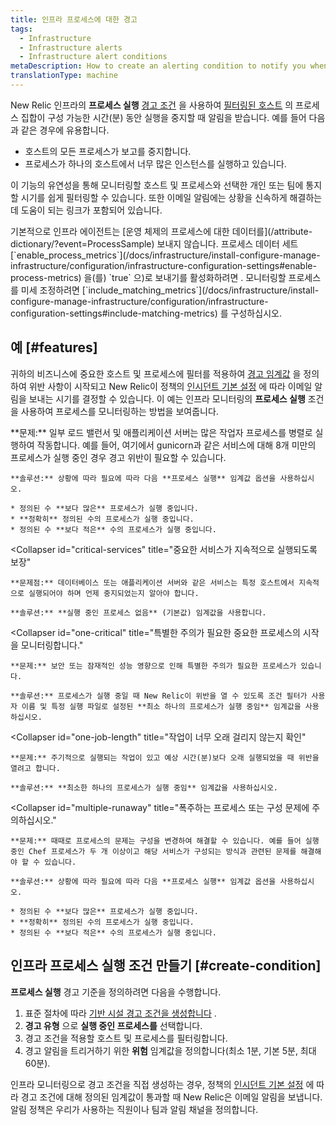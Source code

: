 ```yaml
---
title: 인프라 프로세스에 대한 경고
tags:
  - Infrastructure
  - Infrastructure alerts
  - Infrastructure alert conditions
metaDescription: How to create an alerting condition to notify you when processes have stopped reporting or are not running as expected.
translationType: machine
---
```


New Relic 인프라의 **프로세스 실행** [경고 조건](/docs/infrastructure/new-relic-infrastructure/configuration/infrastructure-alerts-add-edit-or-view-host-alert-information) 을 사용하여 [필터링된 호스트](/docs/infrastructure/new-relic-infrastructure/filter-group/filter-sets-organize-your-infrastructure-hosts) 의 프로세스 집합이 구성 가능한 시간(분) 동안 실행을 중지할 때 알림을 받습니다. 예를 들어 다음과 같은 경우에 유용합니다.

* 호스트의 모든 프로세스가 보고를 중지합니다.
* 프로세스가 하나의 호스트에서 너무 많은 인스턴스를 실행하고 있습니다.

이 기능의 유연성을 통해 모니터링할 호스트 및 프로세스와 선택한 개인 또는 팀에 통지할 시기를 쉽게 필터링할 수 있습니다. 또한 이메일 알림에는 상황을 신속하게 해결하는 데 도움이 되는 링크가 포함되어 있습니다.

<Callout variant="important">
  기본적으로 인프라 에이전트는 [운영 체제의 프로세스에 대한 데이터를](/attribute-dictionary/?event=ProcessSample) 보내지 않습니다. 프로세스 데이터 세트 [`enable_process_metrics`](/docs/infrastructure/install-configure-manage-infrastructure/configuration/infrastructure-configuration-settings#enable-process-metrics) 을(를) `true` 으)로 보내기를 활성화하려면 . 모니터링할 프로세스를 미세 조정하려면 [`include_matching_metrics`](/docs/infrastructure/install-configure-manage-infrastructure/configuration/infrastructure-configuration-settings#include-matching-metrics) 를 구성하십시오.
</Callout>

## 예 [#features]

귀하의 비즈니스에 중요한 호스트 및 프로세스에 필터를 적용하여 [경고 임계값](/docs/alerts/new-relic-alerts/getting-started/alerts-glossary#alert-threshold) 을 정의하여 위반 사항이 시작되고 New Relic이 정책의 [인시던트 기본 설정](/docs/alerts/new-relic-alerts/configuring-alert-policies/specify-when-new-relic-creates-incidents) 에 따라 이메일 알림을 보내는 시기를 결정할 수 있습니다. 이 예는 인프라 모니터링의 **프로세스 실행** 조건을 사용하여 프로세스를 모니터링하는 방법을 보여줍니다.

<CollapserGroup>
  <Collapser
    id="processes-load"
    title="로드를 충족하기에 충분한 프로세스가 실행 중인지 확인"
  >
    **문제:** 일부 로드 밸런서 및 애플리케이션 서버는 많은 작업자 프로세스를 병렬로 실행하여 작동합니다. 예를 들어, 여기에서 gunicorn과 같은 서비스에 대해 8개 미만의 프로세스가 실행 중인 경우 경고 위반이 필요할 수 있습니다.

    **솔루션:** 상황에 따라 필요에 따라 다음 **프로세스 실행** 임계값 옵션을 사용하십시오.

    * 정의된 수 **보다 많은** 프로세스가 실행 중입니다.
    * **정확히** 정의된 수의 프로세스가 실행 중입니다.
    * 정의된 수 **보다 적은** 수의 프로세스가 실행 중입니다.
  </Collapser>

  <Collapser
    id="critical-services"
    title="중요한 서비스가 지속적으로 실행되도록 보장"
  >
    **문제점:** 데이터베이스 또는 애플리케이션 서버와 같은 서비스는 특정 호스트에서 지속적으로 실행되어야 하며 언제 중지되었는지 알아야 합니다.

    **솔루션:** **실행 중인 프로세스 없음** (기본값) 임계값을 사용합니다.
  </Collapser>

  <Collapser
    id="one-critical"
    title="특별한 주의가 필요한 중요한 프로세스의 시작을 모니터링합니다."
  >
    **문제:** 보안 또는 잠재적인 성능 영향으로 인해 특별한 주의가 필요한 프로세스가 있습니다.

    **솔루션:** 프로세스가 실행 중일 때 New Relic이 위반을 열 수 있도록 조건 필터가 사용자 이름 및 특정 실행 파일로 설정된 **최소 하나의 프로세스가 실행 중임** 임계값을 사용하십시오.
  </Collapser>

  <Collapser
    id="one-job-length"
    title="작업이 너무 오래 걸리지 않는지 확인"
  >
    **문제:** 주기적으로 실행되는 작업이 있고 예상 시간(분)보다 오래 실행되었을 때 위반을 열려고 합니다.

    **솔루션:** **최소한 하나의 프로세스가 실행 중임** 임계값을 사용하십시오.
  </Collapser>

  <Collapser
    id="multiple-runaway"
    title="폭주하는 프로세스 또는 구성 문제에 주의하십시오."
  >
    **문제:** 때때로 프로세스의 문제는 구성을 변경하여 해결할 수 있습니다. 예를 들어 실행 중인 Chef 프로세스가 두 개 이상이고 해당 서비스가 구성되는 방식과 관련된 문제를 해결해야 할 수 있습니다.

    **솔루션:** 상황에 따라 필요에 따라 다음 **프로세스 실행** 임계값 옵션을 사용하십시오.

    * 정의된 수 **보다 많은** 프로세스가 실행 중입니다.
    * **정확히** 정의된 수의 프로세스가 실행 중입니다.
    * 정의된 수 **보다 적은** 수의 프로세스가 실행 중입니다.
  </Collapser>
</CollapserGroup>

## 인프라 프로세스 실행 조건 만들기 [#create-condition]

**프로세스 실행** 경고 기준을 정의하려면 다음을 수행합니다.

1. 표준 절차에 따라 [기반 시설 경고 조건을 생성합니다](/docs/infrastructure/new-relic-infrastructure/configuration/infrastructure-alerts-add-edit-or-view-host-alert-information) .
2. **경고 유형** 으로 **실행 중인 프로세스를** 선택합니다.
3. 경고 조건을 적용할 호스트 및 프로세스를 필터링합니다.
4. 경고 알림을 트리거하기 위한 **위험** 임계값을 정의합니다(최소 1분, 기본 5분, 최대 60분).

인프라 모니터링으로 경고 조건을 직접 생성하는 경우, 정책의 [인시던트 기본 설정](/docs/alerts/new-relic-alerts/configuring-alert-policies/specify-when-new-relic-creates-incidents) 에 따라 경고 조건에 대해 정의된 임계값이 통과할 때 New Relic은 이메일 알림을 보냅니다. 알림 정책은 우리가 사용하는 직원이나 팀과 알림 채널을 정의합니다.